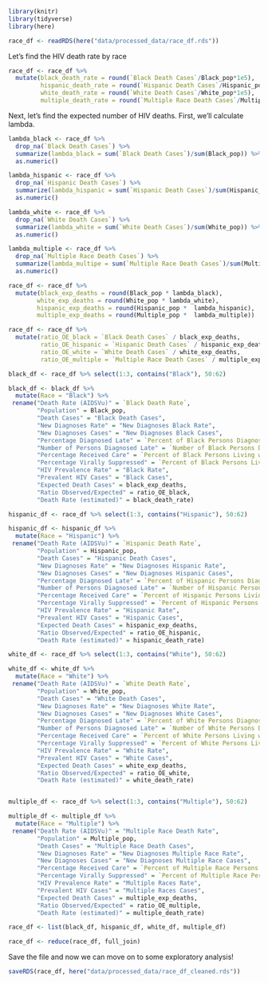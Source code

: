 ```r
library(knitr)
library(tidyverse)
library(here)
```

```r
race_df <- readRDS(here("data/processed_data/race_df.rds"))
```
Let's find the HIV death rate by race
```r
race_df <- race_df %>% 
  mutate(black_death_rate = round(`Black Death Cases`/Black_pop*1e5),
         hispanic_death_rate = round(`Hispanic Death Cases`/Hispanic_pop*1e5),
         white_death_rate = round(`White Death Cases`/White_pop*1e5),
         multiple_death_rate = round(`Multiple Race Death Cases`/Multiple_pop*1e5))
```

Next, let's find the expected number of HIV deaths. First, we'll calculate lambda.
```r
lambda_black <- race_df %>%
  drop_na(`Black Death Cases`) %>% 
  summarize(lambda_black = sum(`Black Death Cases`)/sum(Black_pop)) %>%
  as.numeric()

lambda_hispanic <- race_df %>%
  drop_na(`Hispanic Death Cases`) %>% 
  summarize(lambda_hispanic = sum(`Hispanic Death Cases`)/sum(Hispanic_pop)) %>%
  as.numeric()

lambda_white <- race_df %>%
  drop_na(`White Death Cases`) %>% 
  summarize(lambda_white = sum(`White Death Cases`)/sum(White_pop)) %>%
  as.numeric()

lambda_multiple <- race_df %>%
  drop_na(`Multiple Race Death Cases`) %>% 
  summarize(lambda_multipe = sum(`Multiple Race Death Cases`)/sum(Multiple_pop)) %>%
  as.numeric()

race_df <- race_df %>%
  mutate(black_exp_deaths = round(Black_pop * lambda_black),
        white_exp_deaths = round(White_pop * lambda_white),
        hispanic_exp_deaths = round(Hispanic_pop *  lambda_hispanic),
        multiple_exp_deaths = round(Multiple_pop *  lambda_multiple))
```

```r
race_df <- race_df %>% 
  mutate(ratio_OE_black = `Black Death Cases` / black_exp_deaths,
         ratio_OE_hispanic = `Hispanic Death Cases` / hispanic_exp_deaths,
         ratio_OE_white = `White Death Cases` / white_exp_deaths,
         ratio_OE_multiple = `Multiple Race Death Cases` / multiple_exp_deaths)
```

```r
black_df <- race_df %>% select(1:3, contains("Black"), 50:62) 

black_df <- black_df %>% 
  mutate(Race = "Black") %>% 
 rename("Death Rate (AIDSVu)" = `Black Death Rate`,
        "Population" = Black_pop,
        "Death Cases" = "Black Death Cases",
        "New Diagnoses Rate" = "New Diagnoses Black Rate",
        "New Diagnoses Cases" = "New Diagnoses Black Cases",
        "Percentage Diagnosed Late" = `Percent of Black Persons Diagnosed Late`,
        "Number of Persons Diagnosed Late" = `Number of Black Persons Diagnosed Late`,
        "Percentage Received Care" = `Percent of Black Persons Living with HIV who Received HIV Care`,
        "Percentage Virally Suppressed" = `Percent of Black Persons Living with HIV who were Virally Suppressed`,
        "HIV Prevalence Rate" = "Black Rate",
        "Prevalent HIV Cases" = "Black Cases",
        "Expected Death Cases" = black_exp_deaths,
        "Ratio Observed/Expected" = ratio_OE_black,
        "Death Rate (estimated)" = black_death_rate) 

hispanic_df <- race_df %>% select(1:3, contains("Hispanic"), 50:62) 

hispanic_df <- hispanic_df %>% 
  mutate(Race = "Hispanic") %>% 
 rename("Death Rate (AIDSVu)" = `Hispanic Death Rate`,
        "Population" = Hispanic_pop,
        "Death Cases" = "Hispanic Death Cases",
        "New Diagnoses Rate" = "New Diagnoses Hispanic Rate",
        "New Diagnoses Cases" = "New Diagnoses Hispanic Cases",
        "Percentage Diagnosed Late" = `Percent of Hispanic Persons Diagnosed Late`,
        "Number of Persons Diagnosed Late" = `Number of Hispanic Persons Diagnosed Late`,
        "Percentage Received Care" = `Percent of Hispanic Persons Living with HIV who Received HIV Care`,
        "Percentage Virally Suppressed" = `Percent of Hispanic Persons Living with HIV who were Virally Suppressed`,
        "HIV Prevalence Rate" = "Hispanic Rate",
        "Prevalent HIV Cases" = "Hispanic Cases",
        "Expected Death Cases" = hispanic_exp_deaths,
        "Ratio Observed/Expected" = ratio_OE_hispanic,
        "Death Rate (estimated)" = hispanic_death_rate) 

white_df <- race_df %>% select(1:3, contains("White"), 50:62) 

white_df <- white_df %>% 
  mutate(Race = "White") %>% 
 rename("Death Rate (AIDSVu)" = `White Death Rate`,
        "Population" = White_pop,
        "Death Cases" = "White Death Cases",
        "New Diagnoses Rate" = "New Diagnoses White Rate",
        "New Diagnoses Cases" = "New Diagnoses White Cases",
        "Percentage Diagnosed Late" = `Percent of White Persons Diagnosed Late`,
        "Number of Persons Diagnosed Late" = `Number of White Persons Diagnosed Late`,
        "Percentage Received Care" = `Percent of White Persons Living with HIV who Received HIV Care`,
        "Percentage Virally Suppressed" = `Percent of White Persons Living with HIV who were Virally Suppressed`,
        "HIV Prevalence Rate" = "White Rate",
        "Prevalent HIV Cases" = "White Cases",
        "Expected Death Cases" = white_exp_deaths,
        "Ratio Observed/Expected" = ratio_OE_white,
        "Death Rate (estimated)" = white_death_rate) 


multiple_df <- race_df %>% select(1:3, contains("Multiple"), 50:62) 

multiple_df <- multiple_df %>% 
  mutate(Race = "Multiple") %>% 
 rename("Death Rate (AIDSVu)" = "Multiple Race Death Rate",
        "Population" = Multiple_pop,
        "Death Cases" = "Multiple Race Death Cases",
        "New Diagnoses Rate" = "New Diagnoses Multiple Race Rate",
        "New Diagnoses Cases" = "New Diagnoses Multiple Race Cases",
        "Percentage Received Care" = `Percent of Multiple Race Persons Living with HIV who Received HIV Care`,
        "Percentage Virally Suppressed" = `Percent of Multiple Race Persons Living with HIV who were Virally Suppressed`,
        "HIV Prevalence Rate" = "Multiple Races Rate",
        "Prevalent HIV Cases" = "Multiple Races Cases",
        "Expected Death Cases" = multiple_exp_deaths,
        "Ratio Observed/Expected" = ratio_OE_multiple,
        "Death Rate (estimated)" = multiple_death_rate) 

race_df <- list(black_df, hispanic_df, white_df, multiple_df)

race_df <- reduce(race_df, full_join)
```

Save the file and now we can move on to some exploratory analysis!
```r
saveRDS(race_df, here("data/processed_data/race_df_cleaned.rds"))
```
